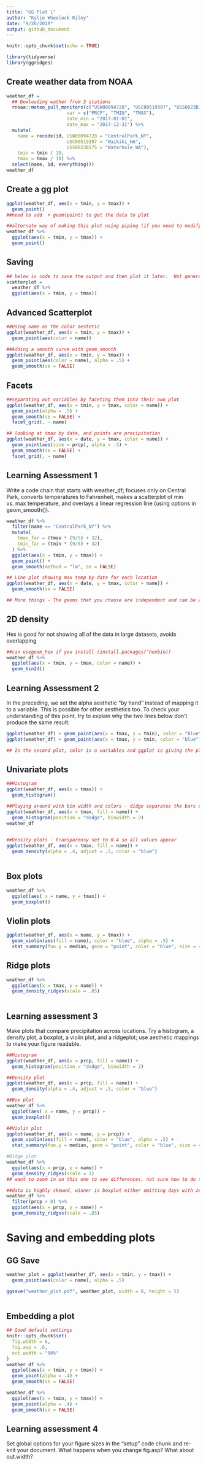```yaml
---
title: "GG Plot 1"
author: "Kylie Wheelock Riley"
date: "9/26/2019"
output: github_document
---
```


```r
knitr::opts_chunk$set(echo = TRUE)

library(tidyverse)
library(ggridges)
```

## Create weather data from NOAA 
```r
weather_df = 
  ## Dowloading wather from 3 stations
  rnoaa::meteo_pull_monitors(c("USW00094728", "USC00519397", "USS0023B17S"),
                      var = c("PRCP", "TMIN", "TMAX"), 
                      date_min = "2017-01-01",
                      date_max = "2017-12-31") %>%
  mutate(
    name = recode(id, USW00094728 = "CentralPark_NY", 
                      USC00519397 = "Waikiki_HA",
                      USS0023B17S = "Waterhole_WA"),
    tmin = tmin / 10,
    tmax = tmax / 10) %>%
  select(name, id, everything())
weather_df
```

## Create a gg plot
```r
ggplot(weather_df, aes(x = tmin, y = tmax)) + 
  geom_point()
##need to add  + geom(point) to get the data to plot

##alternate way of making this plot using piping (if you need to modify data before it)
weather_df %>% 
  ggplot(aes(x = tmin, y = tmax)) + 
  geom_point()
```

## Saving 
```r
## below is code to save the output and then plot it later.  Not generally the best workflow
scatterplot = 
  weather_df %>% 
  ggplot(aes(x = tmin, y = tmax))


```

## Advanced Scatterplot
```r
##Using name as the color aestetic 
ggplot(weather_df, aes(x = tmin, y = tmax)) + 
  geom_point(aes(color = name))

##Adding a smooth curve with geom_smooth
ggplot(weather_df, aes(x = tmin, y = tmax)) + 
  geom_point(aes(color = name), alpha = .5) +
  geom_smooth(se = FALSE)
```

## Facets
```r
##separating out variables by faceting them into their own plot
ggplot(weather_df, aes(x = tmin, y = tmax, color = name)) + 
  geom_point(alpha = .5) +
  geom_smooth(se = FALSE) + 
  facet_grid(. ~ name)
```

```r
## looking at tmax by date, and points are precipitation
ggplot(weather_df, aes(x = date, y = tmax, color = name)) + 
  geom_point(aes(size = prcp), alpha = .5) +
  geom_smooth(se = FALSE) + 
  facet_grid(. ~ name)

```

## Learning Assessment 1 
Write a code chain that starts with weather_df; focuses only on Central Park, converts temperatures to Fahrenheit, makes a scatterplot of min vs. max temperature, and overlays a linear regression line (using options in geom_smooth()).
```r
weather_df %>% 
  filter(name == "CentralPark_NY") %>% 
  mutate(
    tmax_far = (tmax * (9/5) + 32),
    tmin_far = (tmin * (9/5) + 32)
  ) %>% 
  ggplot(aes(x = tmin, y = tmax)) + 
  geom_point() +
  geom_smooth(method = "lm", se = FALSE) 
```



```r
## Line plot showing max temp by date for each location 
ggplot(weather_df, aes(x = date, y = tmax, color = name)) + 
  geom_smooth(se = FALSE) 

## More things - The geoms that you choose are independent and can be what you think are most useful. The graph above only uses geom smooth, not geom point to display the data. 

```

## 2D density
Hex is good for not showing all of the data in large datasets, avoids overlapping
```r
##can usegeom_hex if you install (install.packages("hexbin))
weather_df %>% 
  ggplot(aes(x = tmin, y = tmax, color = name)) +
  geom_bin2d()
```

## Learning Assessment 2
In the preceding, we set the alpha aesthetic “by hand” instead of mapping it to a variable. This is possible for other aesthetics too. To check your understanding of this point, try to explain why the two lines below don’t produce the same result:

```r
ggplot(weather_df) + geom_point(aes(x = tmax, y = tmin), color = "blue")
ggplot(weather_df) + geom_point(aes(x = tmax, y = tmin, color = "blue"))

## In the second plot, color is a variables and ggplot is giving the plot a default color.  In the first you are assigning the plot the color blue. 
```

## Univariate plots
```r
##Histogram
ggplot(weather_df, aes(x = tmax)) + 
  geom_histogram()

##Playing around with bin width and colors - didge separates the bars so they aren't stacked 
ggplot(weather_df, aes(x = tmax, fill = name)) + 
  geom_histogram(position = "dodge", binwidth = 2)
weather_df 
  
```


```r
##Density plots - transparensy set to 0.4 so all values appear
ggplot(weather_df, aes(x = tmax, fill = name)) + 
  geom_density(alpha = .4, adjust = .5, color = "blue") 
  
```

## Box plots
```r
weather_df %>% 
  ggplot(aes( x = name, y = tmax)) +
  geom_boxplot()
```

## Violin plots
```r
ggplot(weather_df, aes(x = name, y = tmax)) + 
  geom_violin(aes(fill = name), color = "blue", alpha = .5) + 
  stat_summary(fun.y = median, geom = "point", color = "blue", size = 4)
```

## Ridge plots
```r
weather_df %>% 
  ggplot(aes(x = tmax, y = name)) +
  geom_density_ridges(scale = .85)
  
```

## Learning assessment 3
Make plots that compare precipitation across locations. Try a histogram, a density plot, a boxplot, a violin plot, and a ridgeplot; use aesthetic mappings to make your figure readable.
```r
##Histogram
ggplot(weather_df, aes(x = prcp, fill = name)) + 
  geom_histogram(position = "dodge", binwidth = 2)

##Density plot
ggplot(weather_df, aes(x = prcp, fill = name)) + 
  geom_density(alpha = .4, adjust = .5, color = "blue") 

##Box plot
weather_df %>% 
  ggplot(aes( x = name, y = prcp)) +
  geom_boxplot()

##Violin plot
ggplot(weather_df, aes(x = name, y = prcp)) + 
  geom_violin(aes(fill = name), color = "blue", alpha = .5) + 
  stat_summary(fun.y = median, geom = "point", color = "blue", size = 4)

#Ridge plot
weather_df %>% 
  ggplot(aes(x = prcp, y = name)) +
  geom_density_ridges(scale = 1)
## want to zoom in on this one to see differences, not sure how to do that

##data is highly skewed, winner is boxplot either omitting days with zero precip, or capping precip at 100:
weather_df %>% 
  filter(prcp > 0) %>% 
  ggplot(aes(x = prcp, y = name)) + 
  geom_density_ridges(scale = .85)


```


# Saving and embedding plots

## GG Save
```r
weather_plot = ggplot(weather_df, aes(x = tmin, y = tmax)) + 
  geom_point(aes(color = name), alpha = .5) 

ggsave("weather_plot.pdf", weather_plot, width = 8, height = 5)
  
```

## Embedding a plot
```r

## Good default settings
knitr::opts_chunk$set(
  fig.width = 6,
  fig.asp = .6,
  out.width = "90%"
)
weather_df %>% 
  ggplot(aes(x = tmin, y = tmax)) + 
  geom_point(alpha = .4) +
  geom_smooth(se = FALSE) 

```

```r
weather_df %>% 
  ggplot(aes(x = tmin, y = tmax)) + 
  geom_point(alpha = .4) +
  geom_smooth(se = FALSE) 

```

## Learning assessment 4
Set global options for your figure sizes in the “setup” code chunk and re-knit your document. What happens when you change fig.asp? What about out.width?

